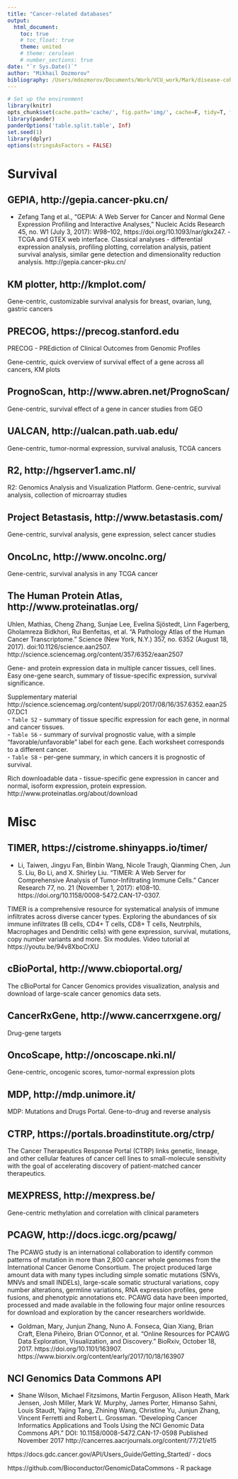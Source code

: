 ```yaml
---
title: "Cancer-related databases"
output:
  html_document:
    toc: true
    # toc_float: true
    theme: united
    # theme: cerulean
    # number_sections: true
date: "`r Sys.Date()`"
author: "Mikhail Dozmorov"
bibliography: /Users/mdozmorov/Documents/Work/VCU_work/Mark/disease-coherence/manuscript/networks.bib
---
```



```r
# Set up the environment
library(knitr)
opts_chunk$set(cache.path='cache/', fig.path='img/', cache=F, tidy=T, fig.keep='high', echo=F, dpi=100, warnings=F, message=F, comment=NA, warning=F, results='as.is', fig.width = 10, fig.height = 6) #out.width=700, 
library(pander)
panderOptions('table.split.table', Inf)
set.seed(1)
library(dplyr)
options(stringsAsFactors = FALSE)
```

# Survival

## GEPIA, http://gepia.cancer-pku.cn/

- Zefang Tang et al., “GEPIA: A Web Server for Cancer and Normal Gene Expression Profiling and Interactive Analyses,” Nucleic Acids Research 45, no. W1 (July 3, 2017): W98–102, https://doi.org/10.1093/nar/gkx247. - TCGA and GTEX web interface. Classical analyses - differential expression analysis, profiling plotting, correlation analysis, patient survival analysis, similar gene detection and dimensionality reduction analysis. http://gepia.cancer-pku.cn/

## KM plotter, http://kmplot.com/

Gene-centric, customizable survival analysis for breast, ovarian, lung, gastric cancers


## PRECOG, https://precog.stanford.edu

PRECOG - PREdiction of Clinical Outcomes from Genomic Profiles

Gene-centric, quick overview of survival effect of a gene across all cancers, KM plots


## PrognoScan, http://www.abren.net/PrognoScan/

Gene-centric, survival effect of a gene in cancer studies from GEO


## UALCAN, http://ualcan.path.uab.edu/

Gene-centric, tumor-normal expression, survival analusis, TCGA cancers


## R2, http://hgserver1.amc.nl/

R2: Genomics Analysis and Visualization Platform. Gene-centric, survival analysis, collection of microarray studies


## Project Betastasis, http://www.betastasis.com/

Gene-centric, survival analysis, gene expression, select cancer studies

## OncoLnc, http://www.oncolnc.org/

Gene-centric, survival analysis in any TCGA cancer

## The Human Protein Atlas, http://www.proteinatlas.org/

Uhlen, Mathias, Cheng Zhang, Sunjae Lee, Evelina Sjöstedt, Linn Fagerberg, Gholamreza Bidkhori, Rui Benfeitas, et al. “A Pathology Atlas of the Human Cancer Transcriptome.” Science (New York, N.Y.) 357, no. 6352 (August 18, 2017). doi:10.1126/science.aan2507. http://science.sciencemag.org/content/357/6352/eaan2507

Gene- and protein expression data in multiple cancer tissues, cell lines. Easy one-gene search, summary of tissue-specific expression, survival significance.

Supplementary material http://science.sciencemag.org/content/suppl/2017/08/16/357.6352.eaan2507.DC1  
- `Table S2` - summary of tissue specific expression for each gene, in normal and cancer tissues.  
- `Table S6` - summary of survival prognostic value, with a simple "favorable/unfavorable" label for each gene. Each worksheet corresponds to a different cancer.  
- `Table S8` - per-gene summary, in which cancers it is prognostic of survival.  

Rich downloadable data - tissue-specific gene expression in cancer and normal, isoform expression, protein expression. http://www.proteinatlas.org/about/download


# Misc

## TIMER, https://cistrome.shinyapps.io/timer/

- Li, Taiwen, Jingyu Fan, Binbin Wang, Nicole Traugh, Qianming Chen, Jun S. Liu, Bo Li, and X. Shirley Liu. “TIMER: A Web Server for Comprehensive Analysis of Tumor-Infiltrating Immune Cells.” Cancer Research 77, no. 21 (November 1, 2017): e108–10. https://doi.org/10.1158/0008-5472.CAN-17-0307.

TIMER is a comprehensive resource for systematical analysis of immune infiltrates across diverse cancer types. Exploring the abundances of six immune infiltrates (B cells, CD4+ T cells, CD8+ T cells, Neutrphils, Macrophages and Dendritic cells) with gene expression, survival, mutations, copy number variants and more. Six modules. Video tutorial at https://youtu.be/94v8XboCrXU

## cBioPortal, http://www.cbioportal.org/

The cBioPortal for Cancer Genomics provides visualization, analysis and download of large-scale cancer genomics data sets.


## CancerRxGene, http://www.cancerrxgene.org/

Drug-gene targets


## OncoScape, http://oncoscape.nki.nl/

Gene-centric, oncogenic scores, tumor-normal expression plots


## MDP, http://mdp.unimore.it/

MDP: Mutations and Drugs Portal. Gene-to-drug and reverse analysis


## CTRP, https://portals.broadinstitute.org/ctrp/

The Cancer Therapeutics Response Portal (CTRP) links genetic, lineage, and other cellular features of cancer cell lines to small-molecule sensitivity with the goal of accelerating discovery of patient-matched cancer therapeutics.


## MEXPRESS, http://mexpress.be/

Gene-centric methylation and correlation with clinical parameters

## PCAGW, http://docs.icgc.org/pcawg/

The PCAWG study is an international collaboration to identify common patterns of mutation in more than 2,800 cancer whole genomes from the International Cancer Genome Consortium. The project produced large amount data with many types including simple somatic mutations (SNVs, MNVs and small INDELs), large-scale somatic structural variations, copy number alterations, germline variations, RNA expression profiles, gene fusions, and phenotypic annotations etc. PCAWG data have been imported, processed and made available in the following four major online resources for download and exploration by the cancer researchers worldwide.

- Goldman, Mary, Junjun Zhang, Nuno A. Fonseca, Qian Xiang, Brian Craft, Elena Piñeiro, Brian O’Connor, et al. “Online Resources for PCAWG Data Exploration, Visualization, and Discovery.” BioRxiv, October 18, 2017. https://doi.org/10.1101/163907. https://www.biorxiv.org/content/early/2017/10/18/163907

## NCI Genomics Data Commons API

- Shane Wilson, Michael Fitzsimons, Martin Ferguson, Allison Heath, Mark Jensen, Josh Miller, Mark W. Murphy, James Porter, Himanso Sahni, Louis Staudt, Yajing Tang, Zhining Wang, Christine Yu, Junjun Zhang, Vincent Ferretti and Robert L. Grossman. "Developing Cancer Informatics Applications and Tools Using the NCI Genomic Data Commons API." DOI: 10.1158/0008-5472.CAN-17-0598 Published November 2017 http://cancerres.aacrjournals.org/content/77/21/e15

https://docs.gdc.cancer.gov/API/Users_Guide/Getting_Started/ - docs

https://github.com/Bioconductor/GenomicDataCommons - R package


